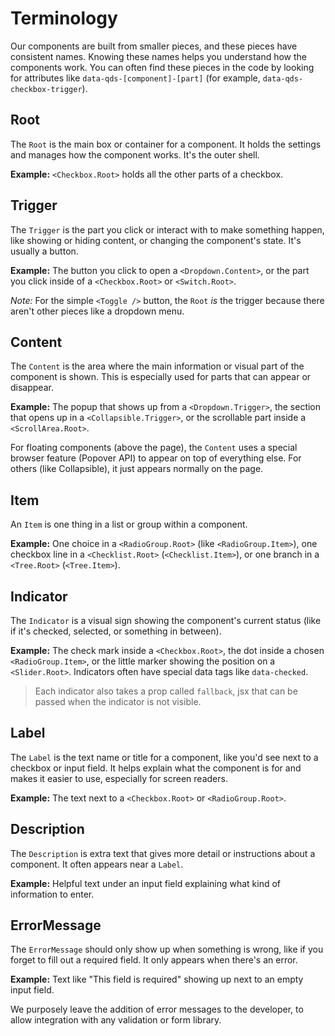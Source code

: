 # Terminology

Our components are built from smaller pieces, and these pieces have consistent names. Knowing these names helps you understand how the components work. You can often find these pieces in the code by looking for attributes like `data-qds-[component]-[part]` (for example, `data-qds-checkbox-trigger`).

## Root

The `Root` is the main box or container for a component. It holds the settings and manages how the component works. It's the outer shell.

**Example:** `<Checkbox.Root>` holds all the other parts of a checkbox.

## Trigger

The `Trigger` is the part you click or interact with to make something happen, like showing or hiding content, or changing the component's state. It's usually a button.

**Example:** The button you click to open a `<Dropdown.Content>`, or the part you click inside of a `<Checkbox.Root>` or `<Switch.Root>`.

*Note:* For the simple `<Toggle />` button, the `Root` *is* the trigger because there aren't other pieces like a dropdown menu.

## Content

The `Content` is the area where the main information or visual part of the component is shown. This is especially used for parts that can appear or disappear.

**Example:** The popup that shows up from a `<Dropdown.Trigger>`, the section that opens up in a `<Collapsible.Trigger>`, or the scrollable part inside a `<ScrollArea.Root>`.

For floating components (above the page), the `Content` uses a special browser feature (Popover API) to appear on top of everything else. For others (like Collapsible), it just appears normally on the page.

## Item

An `Item` is one thing in a list or group within a component.

**Example:** One choice in a `<RadioGroup.Root>` (like `<RadioGroup.Item>`), one checkbox line in a `<Checklist.Root>` (`<Checklist.Item>`), or one branch in a `<Tree.Root>` (`<Tree.Item>`).

## Indicator

The `Indicator` is a visual sign showing the component's current status (like if it's checked, selected, or something in between).

**Example:** The check mark inside a `<Checkbox.Root>`, the dot inside a chosen `<RadioGroup.Item>`, or the little marker showing the position on a `<Slider.Root>`. Indicators often have special data tags like `data-checked`.

> Each indicator also takes a prop called `fallback`, jsx that can be passed when the indicator is not visible.

## Label

The `Label` is the text name or title for a component, like you'd see next to a checkbox or input field. It helps explain what the component is for and makes it easier to use, especially for screen readers.

**Example:** The text next to a `<Checkbox.Root>` or `<RadioGroup.Root>`.

## Description

The `Description` is extra text that gives more detail or instructions about a component. It often appears near a `Label`.

**Example:** Helpful text under an input field explaining what kind of information to enter.

## ErrorMessage

The `ErrorMessage` should only show up when something is wrong, like if you forget to fill out a required field. It only appears when there's an error.

**Example:** Text like "This field is required" showing up next to an empty input field.

We purposely leave the addition of error messages to the developer, to allow integration with any validation or form library.

